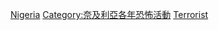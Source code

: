 {{cat topic in year| topic=奈及利亞恐怖活動| year=2011}}

[[Category:2011年恐怖活動|Nigeria]]
[[Category:奈及利亞各年恐怖活動|Category:奈及利亞各年恐怖活動]]
[[Category:2011年奈及利亞罪案|Terrorist]]